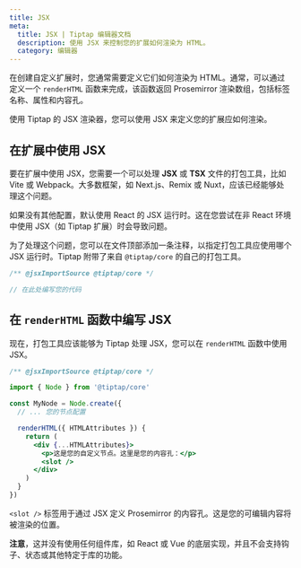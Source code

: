 ```yaml
---
title: JSX
meta:
  title: JSX | Tiptap 编辑器文档
  description: 使用 JSX 来控制您的扩展如何渲染为 HTML。
  category: 编辑器
---
```



在创建自定义扩展时，您通常需要定义它们如何渲染为 HTML。通常，可以通过定义一个 `renderHTML` 函数来完成，该函数返回 Prosemirror 渲染数组，包括标签名称、属性和内容孔。

使用 Tiptap 的 JSX 渲染器，您可以使用 JSX 来定义您的扩展应如何渲染。

<CodeDemo path="/Examples/JSX" />

## 在扩展中使用 JSX

要在扩展中使用 JSX，您需要一个可以处理 **JSX** 或 **TSX** 文件的打包工具，比如 Vite 或 Webpack。大多数框架，如 Next.js、Remix 或 Nuxt，应该已经能够处理这个问题。

如果没有其他配置，默认使用 React 的 JSX 运行时。这在您尝试在非 React 环境中使用 JSX（如 Tiptap 扩展）时会导致问题。

为了处理这个问题，您可以在文件顶部添加一条注释，以指定打包工具应使用哪个 JSX 运行时。Tiptap 附带了来自 `@tiptap/core` 的自己的打包工具。

```jsx
/** @jsxImportSource @tiptap/core */

// 在此处编写您的代码
```

## 在 `renderHTML` 函数中编写 JSX

现在，打包工具应该能够为 Tiptap 处理 JSX，您可以在 `renderHTML` 函数中使用 JSX。

```jsx
/** @jsxImportSource @tiptap/core */

import { Node } from '@tiptap/core'

const MyNode = Node.create({
  // ... 您的节点配置

  renderHTML({ HTMLAttributes }) {
    return (
      <div {...HTMLAttributes}>
        <p>这是您的自定义节点。这里是您的内容孔：</p>
        <slot />
      </div>
    )
  }
})
```

`<slot />` 标签用于通过 JSX 定义 Prosemirror 的内容孔。这是您的可编辑内容将被渲染的位置。

**注意**，这并没有使用任何组件库，如 React 或 Vue 的底层实现，并且不会支持钩子、状态或其他特定于库的功能。